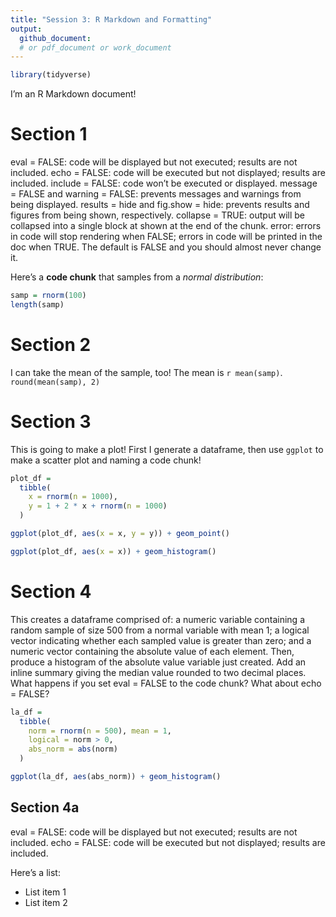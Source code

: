 ---
title: "Session 3: R Markdown and Formatting"
output:   
  github_document:
  # or pdf_document or work_document
---

```{r}
library(tidyverse)
```

I'm an R Markdown document! 

# Section 1

eval = FALSE: code will be displayed but not executed; results are not included.
echo = FALSE: code will be executed but not displayed; results are included.
include = FALSE: code won’t be executed or displayed.
message = FALSE and warning = FALSE: prevents messages and warnings from being displayed.
results = hide and fig.show = hide: prevents results and figures from being shown, respectively.
collapse = TRUE: output will be collapsed into a single block at shown at the end of the chunk.
error: errors in code will stop rendering when FALSE; errors in code will be printed in the doc when TRUE. The default is FALSE and you should almost never change it.

Here's a **code chunk** that samples from 
a _normal distribution_:

```{r, message = FALSE}
samp = rnorm(100)
length(samp)
```

# Section 2

I can take the mean of the sample, too!
The mean is `r mean(samp)`.
`round(mean(samp), 2)`

# Section 3

This is going to make a plot! First I generate a dataframe, then use `ggplot` to make a scatter plot and naming a code chunk!
```{r chunk_scatterplot}
plot_df = 
  tibble(
    x = rnorm(n = 1000),
    y = 1 + 2 * x + rnorm(n = 1000)
  )

ggplot(plot_df, aes(x = x, y = y)) + geom_point()
```

```{r}
ggplot(plot_df, aes(x = x)) + geom_histogram()
```


# Section 4

This creates a dataframe comprised of: a numeric variable containing a random sample of size 500 from a normal variable with mean 1; a logical vector indicating whether each sampled value is greater than zero; and a numeric vector containing the absolute value of each element. Then, produce a histogram of the absolute value variable just created. Add an inline summary giving the median value rounded to two decimal places. What happens if you set eval = FALSE to the code chunk? What about echo = FALSE?

```{r}
la_df = 
  tibble(
    norm = rnorm(n = 500), mean = 1,
    logical = norm > 0,
    abs_norm = abs(norm)
  )

ggplot(la_df, aes(abs_norm)) + geom_histogram()

```

## Section 4a
eval = FALSE: code will be displayed but not executed; results are not included.
echo = FALSE: code will be executed but not displayed; results are included.

Here's a list:

* List item 1
* List item 2

